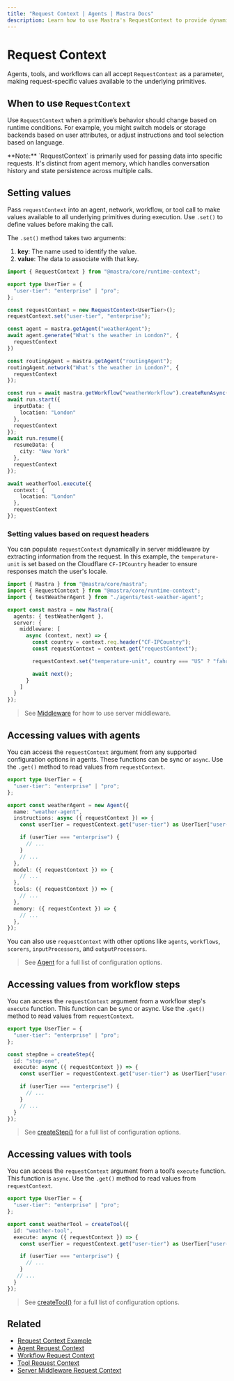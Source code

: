 ```yaml
---
title: "Request Context | Agents | Mastra Docs"
description: Learn how to use Mastra's RequestContext to provide dynamic, request-specific configuration to agents.
---
```



# Request Context

Agents, tools, and workflows can all accept `RequestContext` as a parameter, making request-specific values available to the underlying primitives.

## When to use `RequestContext`

Use `RequestContext` when a primitive’s behavior should change based on runtime conditions. For example, you might switch models or storage backends based on user attributes, or adjust instructions and tool selection based on language.

<Callout>
  **Note:** `RequestContext` is primarily used for passing data into specific
  requests. It's distinct from agent memory, which handles conversation
  history and state persistence across multiple calls.
</Callout>

## Setting values

Pass `requestContext` into an agent, network, workflow, or tool call to make values available to all underlying primitives during execution. Use `.set()` to define values before making the call.

The `.set()` method takes two arguments:

1. **key**: The name used to identify the value.
2. **value**: The data to associate with that key.

```typescript showLineNumbers
import { RequestContext } from "@mastra/core/runtime-context";

export type UserTier = {
  "user-tier": "enterprise" | "pro";
};

const requestContext = new RequestContext<UserTier>();
requestContext.set("user-tier", "enterprise");

const agent = mastra.getAgent("weatherAgent");
await agent.generate("What's the weather in London?", {
  requestContext
})

const routingAgent = mastra.getAgent("routingAgent");
routingAgent.network("What's the weather in London?", {
  requestContext
});

const run = await mastra.getWorkflow("weatherWorkflow").createRunAsync();
await run.start({
  inputData: {
    location: "London"
  },
  requestContext
});
await run.resume({
  resumeData: {
    city: "New York"
  },
  requestContext
});

await weatherTool.execute({
  context: {
    location: "London"
  },
  requestContext
});
```

### Setting values based on request headers

You can populate `requestContext` dynamically in server middleware by extracting information from the request. In this example, the `temperature-unit` is set based on the Cloudflare `CF-IPCountry` header to ensure responses match the user's locale.

```typescript filename="src/mastra/index.ts" showLineNumbers copy
import { Mastra } from "@mastra/core/mastra";
import { RequestContext } from "@mastra/core/runtime-context";
import { testWeatherAgent } from "./agents/test-weather-agent";

export const mastra = new Mastra({
  agents: { testWeatherAgent },
  server: {
    middleware: [
      async (context, next) => {
        const country = context.req.header("CF-IPCountry");
        const requestContext = context.get("requestContext");

        requestContext.set("temperature-unit", country === "US" ? "fahrenheit" : "celsius");

        await next();
      }
    ]
  }
});
```

> See [Middleware](../server-db/middleware.mdx) for how to use server middleware.

## Accessing values with agents

You can access the `requestContext` argument from any supported configuration options in agents. These functions can be sync or `async`. Use the `.get()` method to read values from `requestContext`.

```typescript {7-8,15,18,21} filename="src/mastra/agents/weather-agent.ts" showLineNumbers
export type UserTier = {
  "user-tier": "enterprise" | "pro";
};

export const weatherAgent = new Agent({
  name: "weather-agent",
  instructions: async ({ requestContext }) => {
    const userTier = requestContext.get("user-tier") as UserTier["user-tier"];

    if (userTier === "enterprise") {
      // ...
    }
    // ...
  },
  model: ({ requestContext }) => {
    // ...
  },
  tools: ({ requestContext }) => {
    // ...
  },
  memory: ({ requestContext }) => {
    // ...
  },
});
```

You can also use `requestContext` with other options like `agents`, `workflows`, `scorers`, `inputProcessors`, and `outputProcessors`.

> See [Agent](../../reference/agents/agent.mdx) for a full list of configuration options.

## Accessing values from workflow steps

You can access the `requestContext` argument from a workflow step's `execute` function. This function can be sync or async. Use the `.get()` method to read values from `requestContext`.

```typescript {7-8} filename="src/mastra/workflows/weather-workflow.ts" showLineNumbers copy
export type UserTier = {
  "user-tier": "enterprise" | "pro";
};

const stepOne = createStep({
  id: "step-one",
  execute: async ({ requestContext }) => {
    const userTier = requestContext.get("user-tier") as UserTier["user-tier"];

    if (userTier === "enterprise") {
      // ...
    }
    // ...
  }
});
```

> See [createStep()](../../reference/workflows/step.mdx) for a full list of configuration options.

## Accessing values with tools

You can access the `requestContext` argument from a tool’s `execute` function. This function is `async`.  Use the `.get()` method to read values from `requestContext`.

```typescript {7-8} filename="src/mastra/tools/weather-tool.ts" showLineNumbers
export type UserTier = {
  "user-tier": "enterprise" | "pro";
};

export const weatherTool = createTool({
  id: "weather-tool",
  execute: async ({ requestContext }) => {
    const userTier = requestContext.get("user-tier") as UserTier["user-tier"];

    if (userTier === "enterprise") {
      // ...
    }
   // ...
  }
});
```

> See [createTool()](../../reference/tools/create-tool.mdx) for a full list of configuration options.

## Related

- [Request Context Example](../../examples/agents/runtime-context.mdx)
- [Agent Request Context](../agents/overview.mdx#using-runtimecontext)
- [Workflow Request Context](../workflows/overview.mdx#using-runtimecontext)
- [Tool Request Context](../tools-mcp/overview.mdx#using-runtimecontext)
- [Server Middleware Request Context](../server-db/middleware.mdx)
